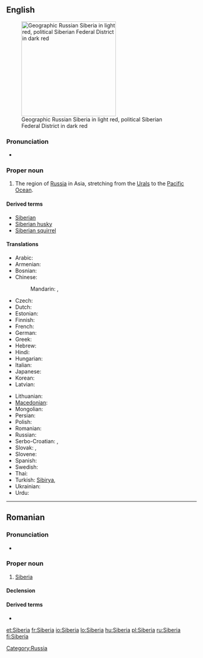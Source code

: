 ==English==
{{wikipedia}}
[[Image:Siberia Federal Subjects.png|thumb|right|250px|Geographic Russian Siberia in light red, political Siberian Federal District in dark red]]

===Pronunciation===
* {{rhymes|ɪəriə}}

===Proper noun===
{{en-proper noun}}

# The region of [[Russia]] in Asia, stretching from the [[Urals]] to the [[Pacific Ocean]].

====Derived terms====
* [[Siberian]]
* [[Siberian husky]]
* [[Siberian squirrel]]

====Translations====
{{trans-top|region of Russia}}
* Arabic: {{t|ar|سيبيريا|f|tr=sibiirya}}
* Armenian: {{t-|hy|Սիբիր|tr=Sibir}}
* Bosnian: {{t-|bs|Sibir|m}}
* Chinese:
*: Mandarin: {{t|cmn|西伯利亞|sc=Hani}},  {{t|cmn|西伯利亚|tr=Xībólìyà|sc=Hani}}
* Czech: {{t|cs|Sibiř|f}}
* Dutch: {{t-|nl|Siberië|n}}
* Estonian: {{t|et|Siber}}
* Finnish: {{t+|fi|Siperia}}
* French: {{t+|fr|Sibérie|f}}
* German: {{t+|de|Sibirien|n}}
* Greek: {{t|el|Σιβηρία|f|tr=Siviría|sc=Grek}}
* Hebrew: {{t|he|סיביר|sc=Hebr}}
* Hindi: {{t|hi|साइबेरिया|tr=sā'ibēriyā|sc=Deva}}
* Hungarian: {{t+|hu|Szibéria}}
* Italian: {{t-|it|Siberia|f}}
* Japanese: {{t-|ja|シベリア|tr=Shiberia}}
* Korean: {{t|ko|시베리아|tr=Siberia|sc=Kore}}
* Latvian: {{t|lv|Sibīrija}}
{{trans-mid}}
* Lithuanian: {{t|lt|Sibiras}}
* [[Macedonian]]: {{t-|mk|Сибир|m|tr=Síbir}}
* Mongolian: {{t|mn|Сибирь|tr=Sibír’|sc=Cyrl}}
* Persian: {{t|fa|سیبریه|sc=fa-Arab}}
* Polish: {{t+|pl|Syberia|f}}
* Romanian: {{t-|ro|Siberia|f}}
* Russian: {{t+|ru|Сибирь|f|tr=Sibír’}}
* Serbo-Croatian: {{t|sh|Сибир|m}},  {{t|sh|Sibir|m}}
* Slovak: {{t|sk|Sibír|f}}, {{t|sk|Sibíria|f}} {{qualifier|rare}}
* Slovene: {{t|sl|Sibirija|f}}
* Spanish: {{t-|es|Siberia|f}}
* Swedish: {{t-|sv|Sibirien|c}}
* Thai: {{t|th|ไซบีเรีย|tr=sai-bee-ria|sc=Thai}}
* Turkish: [[Sibirya]],  {{t|tr|Sibirya}}
* Ukrainian: {{t|uk|Сибір|f|tr=Sybír|xs=Ukrainian}}
* Urdu: {{t|ur|سائبیریا|sc=ur-Arab}}
{{trans-bottom}}

[[Category:Russia]]
----

==Romanian==

===Pronunciation===
* {{IPA|[si'be.ri.a]|lang=ro}}

===Proper noun===
{{infl|ro|proper noun|gender=f}}

# [[#English|Siberia]]

====Declension====
{{ro-country|gend=f|Siberiei}}

====Derived terms====
* {{l|ro|siberian}}

[[et:Siberia]]
[[fr:Siberia]]
[[io:Siberia]]
[[lo:Siberia]]
[[hu:Siberia]]
[[pl:Siberia]]
[[ru:Siberia]]
[[fi:Siberia]]